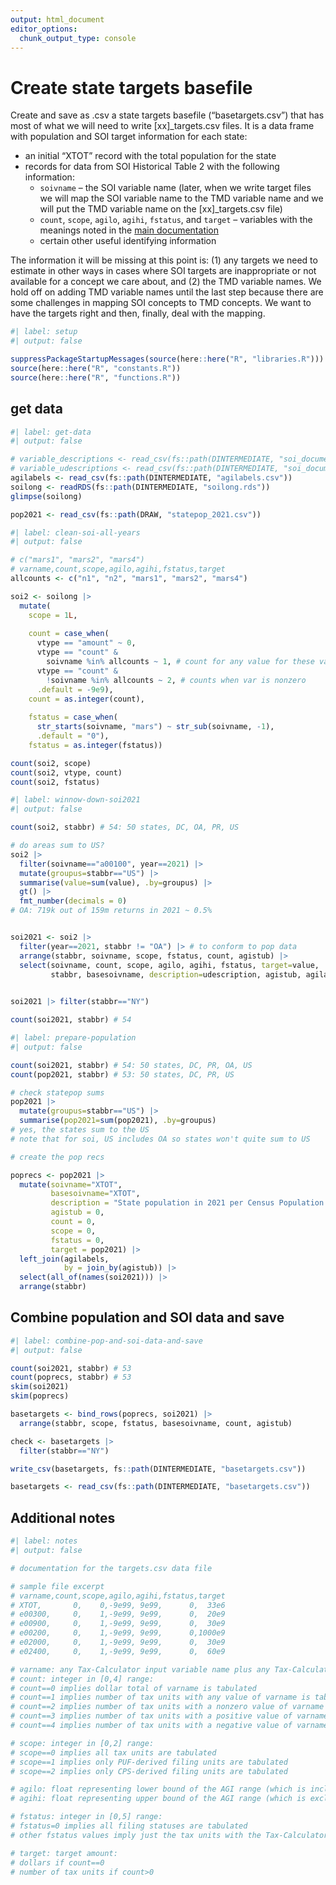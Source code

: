 ```yaml
---
output: html_document
editor_options: 
  chunk_output_type: console
---
```


# Create state targets basefile

Create and save as .csv a state targets basefile ("basetargets.csv") that has most of what we will need to write \[xx\]\_targets.csv files. It is a data frame with population and SOI target information for each state:

-   an initial "XTOT" record with the total population for the state
-   records for data from SOI Historical Table 2 with the following information:
    -   `soivname` -- the SOI variable name (later, when we write target files we will map the SOI variable name to the TMD variable name and we will put the TMD variable name on the \[xx\]\_targets.csv file)
    -   `count`, `scope`, `agilo`, `agihi`, `fstatus`, and `target` -- variables with the meanings noted in the [main documentation](https://github.com/PSLmodels/tax-microdata-benchmarking/tree/master/tmd/areas/targets)
    -   certain other useful identifying information

The information it will be missing at this point is: (1) any targets we need to estimate in other ways in cases where SOI targets are inappropriate or not available for a concept we care about, and (2) the TMD variable names. We hold off on adding TMD variable names until the last step because there are some challenges in mapping SOI concepts to TMD concepts. We want to have the targets right and then, finally, deal with the mapping.

```r
#| label: setup
#| output: false

suppressPackageStartupMessages(source(here::here("R", "libraries.R")))
source(here::here("R", "constants.R"))
source(here::here("R", "functions.R"))

```

## get data

```r
#| label: get-data
#| output: false

# variable_descriptions <- read_csv(fs::path(DINTERMEDIATE, "soi_documentation_by_year.csv"))
# variable_udescriptions <- read_csv(fs::path(DINTERMEDIATE, "soi_documentation.csv"))
agilabels <- read_csv(fs::path(DINTERMEDIATE, "agilabels.csv"))
soilong <- readRDS(fs::path(DINTERMEDIATE, "soilong.rds"))
glimpse(soilong)

pop2021 <- read_csv(fs::path(DRAW, "statepop_2021.csv"))

```

```r
#| label: clean-soi-all-years
#| output: false

# c("mars1", "mars2", "mars4")
# varname,count,scope,agilo,agihi,fstatus,target
allcounts <- c("n1", "n2", "mars1", "mars2", "mars4")

soi2 <- soilong |> 
  mutate(
    scope = 1L,
    
    count = case_when(
      vtype == "amount" ~ 0,
      vtype == "count" & 
        soivname %in% allcounts ~ 1, # count for any value for these vars
      vtype == "count" & 
        !soivname %in% allcounts ~ 2, # counts when var is nonzero
      .default = -9e9),
    count = as.integer(count),
    
    fstatus = case_when(
      str_starts(soivname, "mars") ~ str_sub(soivname, -1),
      .default = "0"),
    fstatus = as.integer(fstatus))

count(soi2, scope)
count(soi2, vtype, count)
count(soi2, fstatus)

```

```r
#| label: winnow-down-soi2021
#| output: false

count(soi2, stabbr) # 54: 50 states, DC, OA, PR, US

# do areas sum to US?
soi2 |> 
  filter(soivname=="a00100", year==2021) |> 
  mutate(groupus=stabbr=="US") |> 
  summarise(value=sum(value), .by=groupus) |> 
  gt() |> 
  fmt_number(decimals = 0)
# OA: 719k out of 159m returns in 2021 ~ 0.5%


soi2021 <- soi2 |> 
  filter(year==2021, stabbr != "OA") |> # to conform to pop data
  arrange(stabbr, soivname, scope, fstatus, count, agistub) |> 
  select(soivname, count, scope, agilo, agihi, fstatus, target=value,
         stabbr, basesoivname, description=udescription, agistub, agilabel)
  

soi2021 |> filter(stabbr=="NY")

count(soi2021, stabbr) # 54

```

```r
#| label: prepare-population
#| output: false

count(soi2021, stabbr) # 54: 50 states, DC, PR, OA, US
count(pop2021, stabbr) # 53: 50 states, DC, PR, US

# check statepop sums
pop2021 |> 
  mutate(groupus=stabbr=="US") |> 
  summarise(pop2021=sum(pop2021), .by=groupus)
# yes, the states sum to the US
# note that for soi, US includes OA so states won't quite sum to US

# create the pop recs

poprecs <- pop2021 |> 
  mutate(soivname="XTOT",
         basesoivname="XTOT",
         description = "State population in 2021 per Census Population Estimates Program",
         agistub = 0,
         count = 0,
         scope = 0, 
         fstatus = 0,
         target = pop2021) |> 
  left_join(agilabels,
            by = join_by(agistub)) |> 
  select(all_of(names(soi2021))) |> 
  arrange(stabbr)

```

## Combine population and SOI data and save

```r
#| label: combine-pop-and-soi-data-and-save
#| output: false

count(soi2021, stabbr) # 53
count(poprecs, stabbr) # 53
skim(soi2021)
skim(poprecs)

basetargets <- bind_rows(poprecs, soi2021) |> 
  arrange(stabbr, scope, fstatus, basesoivname, count, agistub)

check <- basetargets |> 
  filter(stabbr=="NY")

write_csv(basetargets, fs::path(DINTERMEDIATE, "basetargets.csv"))

basetargets <- read_csv(fs::path(DINTERMEDIATE, "basetargets.csv"))

```

## Additional notes

```r
#| label: notes
#| output: false

# documentation for the targets.csv data file

# sample file excerpt
# varname,count,scope,agilo,agihi,fstatus,target
# XTOT,       0,    0,-9e99, 9e99,      0,  33e6
# e00300,     0,    1,-9e99, 9e99,      0,  20e9
# e00900,     0,    1,-9e99, 9e99,      0,  30e9
# e00200,     0,    1,-9e99, 9e99,      0,1000e9
# e02000,     0,    1,-9e99, 9e99,      0,  30e9
# e02400,     0,    1,-9e99, 9e99,      0,  60e9

# varname: any Tax-Calculator input variable name plus any Tax-Calculator calculated variable in the list of cached variables in the tmd/storage/__init__.py file
# count: integer in [0,4] range:
# count==0 implies dollar total of varname is tabulated
# count==1 implies number of tax units with any value of varname is tabulated
# count==2 implies number of tax units with a nonzero value of varname is tabulated
# count==3 implies number of tax units with a positive value of varname is tabulated
# count==4 implies number of tax units with a negative value of varname is tabulated

# scope: integer in [0,2] range:
# scope==0 implies all tax units are tabulated
# scope==1 implies only PUF-derived filing units are tabulated
# scope==2 implies only CPS-derived filing units are tabulated

# agilo: float representing lower bound of the AGI range (which is included in the range) that is tabulated.
# agihi: float representing upper bound of the AGI range (which is excluded from the range) that is tabulated.

# fstatus: integer in [0,5] range:
# fstatus=0 implies all filing statuses are tabulated
# other fstatus values imply just the tax units with the Tax-Calculator MARS variable equal to fstatus are included in the tabulation

# target: target amount:
# dollars if count==0
# number of tax units if count>0

```
